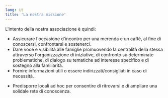 ```yaml
---
lang: it
title: 'La nostra missione'
---
```


L'intento della nostra associazione è quindi:
- Assicurare l'occasione d'incontro per una merenda e un caffè, al fine di conoscersi, confrontarsi e sostenerci.
- Dare voce e visibilità alle famiglie promuovendo la centralità della stessa attraverso l'organizzazione di iniziative, di confronto su determinate problematiche, di dialogo su tematiche ad interesse specifico e di sostegno alla familiarità.
- Fornire informazioni utili o essere indirizzati/consigliati in caso di necessità.</p>
- Predisporre locali ad hoc per consentire di ritrovarsi e di ampliare una solidale rete di conoscenza.</p>
